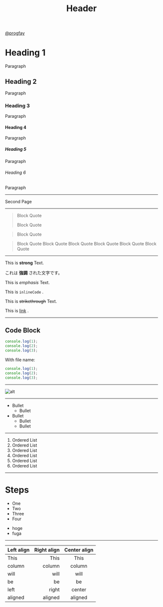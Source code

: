 
<Head>
  <title>My Presentation</title>
</Head>

<Header>

# Header

</Header>

<Footer>

[@progfay](https://twitter.com/progfay)

</Footer>

<!--  -->

# Heading 1

Paragraph

## Heading 2

Paragraph

### Heading 3

Paragraph

#### Heading 4

Paragraph

##### Heading 5

Paragraph

###### Heading 6

Paragraph

---

Second Page

---

> Block Quote
>
> Block Quote

> Block Quote

> Block Quote
> Block Quote
> Block Quote
> Block Quote
> Block Quote
> Block Quote

---

This is **strong** Text.

これは **強調** された文字です。

This is _emphasis_ Text.

This  is `inlineCode` .

This  is ~~strikethrough~~ Text.

This is [link](https://example.com) .

---

## Code Block

```js
console.log(1);
console.log(2);
console.log(3);
```

With file name:

```js:fileName.js
console.log(1);
console.log(2);
console.log(3);
```

---

![alt](https://mdx-logo.now.sh)

---

- Bullet
  - Bullet
- Bullet
  - Bullet
  - Bullet

---

1. Ordered List
1. Ordered List
  1. Ordered List
1. Ordered List
  1. Ordered List
  1. Ordered List

---

# Steps

<Steps>

- One
- Two
- Three
- Four

</Steps>

<Notes>

- hoge
- fuga

</Notes>

---

| Left align | Right align | Center align |
|:-----------|------------:|:------------:|
| This       | This        | This         |
| column     | column      | column       |
| will       | will        | will         |
| be         | be          | be           |
| left       | right       | center       |
| aligned    | aligned     | aligned      |
